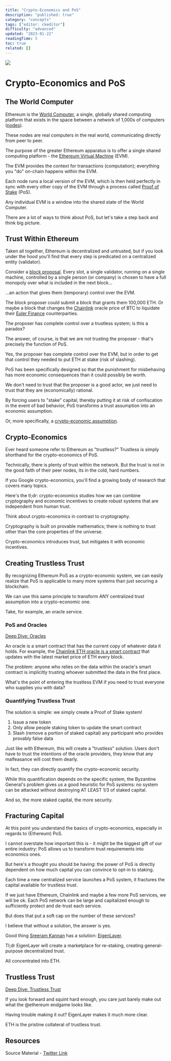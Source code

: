 ```yaml
---
title: "Crypto-Economics and PoS"
description: "published: true"
category: "concepts"
tags: ["editor: ckeditor"]
difficulty: "advanced"
updated: "2023-01-22"
readingTime: 5
toc: true
related: []
---
```


![](/images/crypto-economics-banner.png)

# Crypto-Economics and PoS

## The World Computer

Ethereum is the [World Computer](https://inevitableeth.com/home/ethereum/world-computer), a single, globally shared computing platform that exists in the space between a network of 1,000s of computers ([nodes](https://inevitableeth.com/home/ethereum/node)). 

These nodes are real computers in the real world, communicating directly from peer to peer. 

The purpose of the greater Ethereum apparatus is to offer a single shared computing platform - the [Ethereum Virtual Machine](https://inevitableeth.com/home/ethereum/evm) (EVM).

The EVM provides the context for transactions (computation); everything you "do" on-chain happens within the EVM.

Each node runs a local version of the EVM, which is then held perfectly in sync with every other copy of the EVM through a process called [Proof of Stake](https://inevitableeth.com/home/ethereum/pos) (PoS).

Any individual EVM is a window into the shared state of the World Computer.

There are a lot of ways to think about PoS, but let's take a step back and think big picture.

## Trust Within Ethereum

Taken all together, Ethereum is decentralized and untrusted, but if you look under the hood you'll find that every step is predicated on a centralized entity (validator).

Consider a [block proposal](/ethereum/block-proposal). Every slot, a single validator, running on a single machine, controlled by a single person (or company) is chosen to have a full monopoly over what is included in the next block...

...an action that gives them (temporary) control over the EVM.

The block proposer could submit a block that grants them 100,000 ETH. Or maybe a block that changes the [Chainlink](https://chain.link/) oracle price of BTC to liquidate their [Euler Finance](https://www.euler.finance/) counterparties.

The proposer has complete control over a trustless system; is this a paradox?

The answer, of course, is that we are not trusting the proposer - that's precisely the function of PoS.

Yes, the proposer has complete control over the EVM, but in order to get that control they needed to put ETH at stake (risk of slashing).

PoS has been specifically designed so that the punishment for misbehaving has more economic consequences than it could possibly be worth.

We don't need to trust that the proposer is a good actor, we just need to trust that they are (economically) rational.

By forcing users to "stake" capital, thereby putting it at risk of confiscation in the event of bad behavior, PoS transforms a trust assumption into an economic assumption.

Or, more specifically, a [crypto-economic assumption](https://www.youtube.com/watch?v=pKqdjaH1dRo).

## Crypto-Economics

Ever heard someone refer to Ethereum as "trustless?" Trustless is simply shorthand for the crypto-economics of PoS.

Technically, there is plenty of trust within the network. But the trust is not in the good faith of their peer nodes, its in the cold, hard numbers.

If you Google crypto-economics, you'll find a growing body of research that covers many topics.

Here's the tl;dr: crypto-economics studies how we can combine cryptography and economic incentives to create robust systems that are independent from human trust.

Think about crypto-economics in contrast to cryptography.

Cryptography is built on provable mathematics; there is nothing to trust other than the core properties of the universe.

Crypto-economics introduces trust, but mitigates it with economic incentives.

## Creating Trustless Trust

By recognizing Ethereum PoS as a crypto-economic system, we can easily realize that PoS is applicable to many more systems than just securing a blockchain.

We can use this same principle to transform ANY centralized trust assumption into a crypto-economic one.

Take, for example, an oracle service.

### PoS and Oracles

[Deep Dive: Oracles](/concepts/oracle)

An oracle is a smart contract that has the current copy of whatever data it holds. For example, the [Chainlink ETH oracle is a smart contract](https://etherscan.io/address/0x5f4ec3df9cbd43714fe2740f5e3616155c5b8419) that updates with the latest market price of ETH every block.

The problem: anyone who relies on the data within the oracle's smart contract is implicitly trusting whoever submitted the data in the first place.

What's the point of entering the trustless EVM if you need to trust everyone who supplies you with data?

### Quantifying Trustless Trust

The solution is simple: we simply create a Proof of Stake system!

1.  Issue a new token
2.  Only allow people staking token to update the smart contract
3.  Slash (remove a portion of staked capital) any participant who provides provably false data

Just like with Ethereum, this will create a "trustless" solution. Users don't have to trust the intentions of the oracle providers, they know that any malfeasance will cost them dearly.

In fact, they can directly quantify the crypto-economic security.

While this quantification depends on the specific system, the Byzantine General's problem gives us a good heuristic for PoS systems: no system can be attacked without destroying AT LEAST 1/3 of staked capital.

And so, the more staked capital, the more security.

## Fracturing Capital

At this point you understand the basics of crypto-economics, especially in regards to (Ethereum) PoS.

I cannot overstate how important this is - it might be the biggest gift of our entire industry: PoS allows us to transform trust requirements into economics ones.

But here's a thought you should be having: the power of PoS is directly dependent on how much capital you can convince to opt-in to staking.

Each time a new centralized service launches a PoS system, it fractures the capital available for trustless trust.

If we just have Ethereum, Chainlink and maybe a few more PoS services, we will be ok. Each PoS network can be large and capitalized enough to sufficiently protect and de-trust each service.

But does that put a soft cap on the number of these services?

I believe that without a solution, the answer is yes. 

Good thing [Sreeram Kannan](https://twitter.com/sreeramkannan) has a solution: [EigenLayer](/ethereum/eigenlayer).

Tl;dr EigenLayer will create a marketplace for re-staking, creating general-purpose decentralized trust.

All concentrated into ETH.

## Trustless Trust

[Deep Dive: Trustless Trust](/ethereum/trustless-trust)

If you look forward and squint hard enough, you care just barely make out what the @ethereum endgame looks like.

Having trouble making it out? EigenLayer makes it much more clear.

ETH is the pristine collateral of trustless trust.

## Resources

Source Material - [Twitter Link](https://twitter.com/logarithmicrex/status/1617331111457361926)
